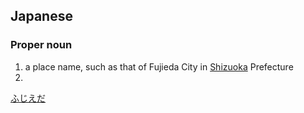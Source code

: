 ==Japanese==
{{ja-kanjitab|ふじ|えだ|yomi=k}}

===Proper noun===
{{ja-pos|ふじえだ|proper}}

# a place name, such as that of Fujieda City in [[Shizuoka]] Prefecture
# {{surname|lang=ja|sort=ふじえだ}}

[[Category:ja:Cities|ふじえだ]]